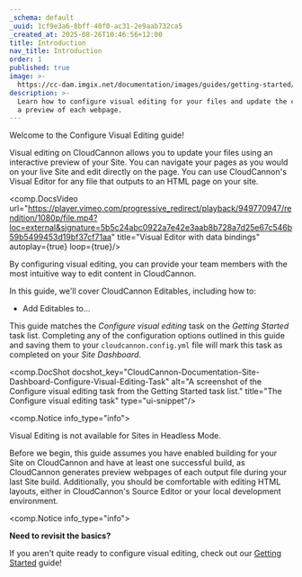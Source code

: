 ```yaml
---
_schema: default
_uuid: 1cf9e3a6-8bff-40f0-ac31-2e9aab732ca5
_created_at: 2025-08-26T10:46:56+12:00
title: Introduction
nav_title: Introduction
order: 1
published: true
image: >-
  https://cc-dam.imgix.net/documentation/images/guides/getting-started/guide-thumbnails/CloudCannon-Getting-Started-Thumbnail-Universal.png
description: >-
  Learn how to configure visual editing for your files and update the content on
  a preview of each webpage.
---
```

Welcome to the Configure Visual Editing guide!

Visual editing on CloudCannon allows you to update your files using an interactive preview of your Site. You can navigate your pages as you would on your live Site and edit directly on the page. You can use CloudCannon's Visual Editor for any file that outputs to an HTML page on your site.

<comp.DocsVideo url="https://player.vimeo.com/progressive_redirect/playback/949770947/rendition/1080p/file.mp4?loc=external&signature=5b5c24abc0922a7e42e3aab8b728a7d25e67c546b59b5499453d19bf37cf71aa" title="Visual Editor with data bindings" autoplay={true} loop={true}/>

By configuring visual editing, you can provide your team members with the most intuitive way to edit content in CloudCannon.

In this guide, we'll cover CloudCannon Editables, including how to:

* Add Editables to...

This guide matches the *Configure visual editing* task on the *Getting Started* task list. Completing any of the configuration options outlined in this guide and saving them to your `cloudcannon.config.yml` file will mark this task as completed on your *Site Dashboard*.

<comp.DocShot docshot_key="CloudCannon-Documentation-Site-Dashboard-Configure-Visual-Editing-Task" alt="A screenshot of the Configure visual editing task from the Getting Started task list." title="The Configure visual editing task" type="ui-snippet"/>

<comp.Notice info_type="info">
  <p>Visual Editing is not available for Sites in Headless Mode.</p>
</comp.Notice>

Before we begin, this guide assumes you have enabled building for your Site on CloudCannon and have at least one successful build, as CloudCannon generates preview webpages of each output file during your last Site build. Additionally, you should be comfortable with editing HTML layouts, either in CloudCannon's Source Editor or your local development environment.

<comp.Notice info_type="info">
  <p><strong>Need to revisit the basics?</strong></p><p>If you aren't quite ready to configure visual editing, check out our <a href="/documentation/guides/getting-started/">Getting Started</a> guide!</p>
</comp.Notice>